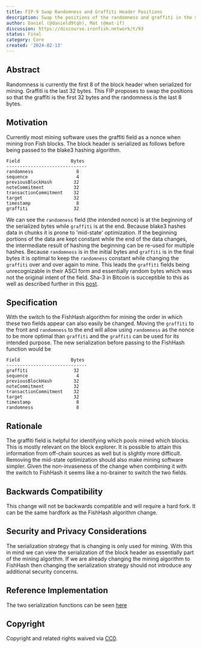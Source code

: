```yaml
---
title: FIP-9 Swap Randomness and Graffiti Header Positions
description: Swap the positions of the randomness and graffiti in the serialized block header when mining
author: Daniel (@danield9tqh), Mat (@mat-if)
discussion: https://discourse.ironfish.network/t/93
status: Final
category: Core
created: '2024-02-13'
---
```


## Abstract

Randomness is currently the first 8 of the block header when serialized for mining. Graffiti is the last 32 bytes. This FIP proposes to swap the positions so that the graffiti is the first 32 bytes and the randomness is the last 8 bytes.

## Motivation

Currently most mining software uses the graffiti field as a nonce when mining Iron Fish blocks. The block header is serialized as follows before being passed to the blake3 hashing algorithm.
```
Field                   Bytes
------------------------------
randomness                8
sequence                  4
previousBlockHash        32
noteCommitment           32
transactionCommitment    32
target                   32
timestamp                 8
graffiti                 32
```

We can see the `randomness` field (the intended nonce) is at the beginning of the serialized bytes while `graffiti` is at the end. Because blake3 hashes data in chunks it is prone to 'mid-state' optimization. If the beginning portions of the data are kept constant while the end of the data changes, the intermediate result of hashing the beginning can be re-used for multiple hashes. Because `randomness` is in the initial bytes and `graffiti` is in the final bytes it is optimal to keep the `randomness` constant while changing the `graffiti` over and over again to mine. This leads the `graffiti` fields being unrecognizable in their ASCI form and essentially random bytes which was not the original intent of the field. Sha-3 in Bitcoin is succeptible to this as well as described further in this [post](https://crypto.stackexchange.com/questions/1862/how-can-i-calculate-the-sha-256-midstate). 

## Specification

With the switch to the FishHash algorithm for mining the order in which these two fields appear can also easily be changed. Moving the `graffiti` to the front and `randomness` to the end will allow using `randomness` as the nonce to be more optimal than `graffiti` and the `graffiti` can be used for its intended purpose. The new serialization before passing to the FishHash function would be
```
Field                   Bytes
------------------------------
graffiti                 32
sequence                  4
previousBlockHash        32
noteCommitment           32
transactionCommitment    32
target                   32
timestamp                 8
randomness                8
```

## Rationale

The graffiti field is helpful for identifying which pools mined which blocks. This is mostly relevant on the block explorer. It is possible to attain this information from off-chain sources as well but is slightly more difficult. Removing the mid-state optimization should also make mining software simpler. Given the non-invaseness of the change when combining it with the switch to FishHash it seems like a no-brainer to switch the two fields.

## Backwards Compatibility 

This change will not be backwards compatible and will require a hard fork. It can be the same hardfork as the FishHash algorithm change.

## Security and Privacy Considerations

The serialization strategy that is changing is only used for mining. With this in mind we can view the serialization of the block header as essentially part of the mining algorthm. If we are already changing the mining algorithm to FishHash then changing the serialization strategy should not introduce any additional security concerns.

## Reference Implementation

The two serialization functions can be seen [here](https://github.com/iron-fish/ironfish/blob/42deb527807572be392c5a2290fb276b482f9389/ironfish/src/blockHasher.ts#L26)

## Copyright

Copyright and related rights waived via [CC0](https://creativecommons.org/share-your-work/public-domain/cc0/).
